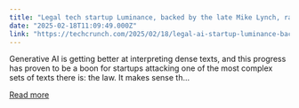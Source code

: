 ```yaml
---
title: "Legal tech startup Luminance, backed by the late Mike Lynch, raises $75M"
date: "2025-02-18T11:09:49.000Z"
link: "https://techcrunch.com/2025/02/18/legal-ai-startup-luminance-backed-by-the-late-mike-lynch-raises-75m/"
---
```


Generative AI is getting better at interpreting dense texts, and this progress has proven to be a boon for startups attacking one of the most complex sets of texts there is: the law. It makes sense th...

[Read more](https://techcrunch.com/2025/02/18/legal-ai-startup-luminance-backed-by-the-late-mike-lynch-raises-75m/)
